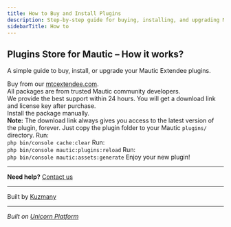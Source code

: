 ```yaml
---
title: How to Buy and Install Plugins
description: Step-by-step guide for buying, installing, and upgrading Mautic Extendee plugins.
sidebarTitle: How to
---
```


## Plugins Store for Mautic – How it works?

A simple guide to buy, install, or upgrade your Mautic Extendee plugins.

<Steps>
  <Step title="Buy app directly from website">
    Buy from our <a href="https://mtcextendee.com/" target="_blank" rel="noopener">mtcextendee.com</a>.<br />
    All packages are from trusted Mautic community developers.<br />
    We provide the best support within 24 hours.
  </Step>
  <Step title="Receive download link, license key and install manually">
    You will get a download link and license key after purchase.<br />
    Install the package manually.<br />
    <b>Note:</b> The download link always gives you access to the latest version of the plugin, forever.
  </Step>
  <Step title="Copy the plugin to plugins/YourBundleName">
    Just copy the plugin folder to your Mautic <code>plugins/</code> directory.
  </Step>
  <Step title="Clear cache">
    Run:<br />
    <code>php bin/console cache:clear</code>
  </Step>
  <Step title="Refresh plugin list">
    Run:<br />
    <code>php bin/console mautic:plugins:reload</code>
  </Step>
  <Step title="Refresh Mautic assets">
    Run:<br />
    <code>php bin/console mautic:assets:generate</code>
  </Step>
  <Step title="It's done">
    Enjoy your new plugin!
  </Step>
</Steps>

---

**Need help?** [Contact us](/contact)

---

Built by [Kuzmany](https://kuzmany.biz/)

---

_Built on [Unicorn Platform](https://unicornplatform.com/?ref=user_website)_
